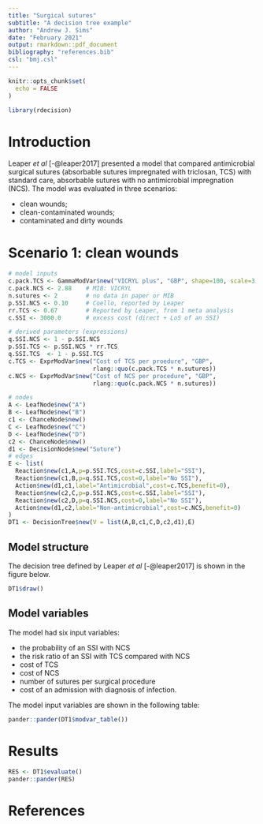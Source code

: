 ```yaml
---
title: "Surgical sutures"
subtitle: "A decision tree example"
author: "Andrew J. Sims"
date: "February 2021"
output: rmarkdown::pdf_document
bibliography: "references.bib"
csl: "bmj.csl"
---
```

```r
knitr::opts_chunk$set(
  echo = FALSE
)
```

```r
library(rdecision)
```

# Introduction
Leaper *et al* [-@leaper2017] presented a model that compared antimicrobial
surgical sutures (absorbable sutures impregnated with triclosan, TCS) with
standard care, absorbable sutures with no antimicrobial impregnation (NCS). 
The model was evaluated in three scenarios:

* clean wounds;
* clean-contaminated wounds;
* contaminated and dirty wounds


# Scenario 1: clean wounds


```r
# model inputs
c.pack.TCS <- GammaModVar$new("VICRYL plus", "GBP", shape=100, scale=3.63/100)
c.pack.NCS <- 2.88    # MIB: VICRYL
n.sutures <- 2        # no data in paper or MIB
p.SSI.NCS <- 0.10     # Coello, reported by Leaper
rr.TCS <- 0.67        # Reported by Leaper, from 1 meta analysis
c.SSI <- 3000.0       # excess cost (direct + LoS of an SSI)

# derived parameters (expressions)
q.SSI.NCS <- 1 - p.SSI.NCS
p.SSI.TCS <- p.SSI.NCS * rr.TCS
q.SSI.TCS  <- 1 - p.SSI.TCS
c.TCS <- ExprModVar$new("Cost of TCS per proedure", "GBP", 
                        rlang::quo(c.pack.TCS * n.sutures))
c.NCS <- ExprModVar$new("Cost of NCS per procedure", "GBP", 
                        rlang::quo(c.pack.NCS * n.sutures))
```

```r
# nodes
A <- LeafNode$new("A")
B <- LeafNode$new("B")
c1 <- ChanceNode$new()
C <- LeafNode$new("C")
D <- LeafNode$new("D")
c2 <- ChanceNode$new()
d1 <- DecisionNode$new("Suture")
# edges
E <- list(
  Reaction$new(c1,A,p=p.SSI.TCS,cost=c.SSI,label="SSI"),
  Reaction$new(c1,B,p=q.SSI.TCS,cost=0,label="No SSI"),
  Action$new(d1,c1,label="Antimicrobial",cost=c.TCS,benefit=0),
  Reaction$new(c2,C,p=p.SSI.NCS,cost=c.SSI,label="SSI"),
  Reaction$new(c2,D,p=q.SSI.NCS,cost=0,label="No SSI"),
  Action$new(d1,c2,label="Non-antimicrobial",cost=c.NCS,benefit=0)
)
DT1 <- DecisionTree$new(V = list(A,B,c1,C,D,c2,d1),E)
```

## Model structure
The decision tree defined by Leaper *et al* [-@leaper2017] is shown in the
figure below. 
```r
DT1$draw()
```

## Model variables
The model had six input variables:

* the probability of an SSI with NCS
* the risk ratio of an SSI with TCS compared with NCS
* cost of TCS
* cost of NCS
* number of sutures per surgical procedure
* cost of an admission with diagnosis of infection.




The model input variables are shown in the following table:
```r
pander::pander(DT1$modvar_table())
```



# Results

```r
RES <- DT1$evaluate()
pander::pander(RES)
```



# References

